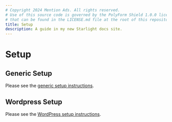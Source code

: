 ```yaml
---
# Copyright 2024 Mention Ads. All rights reserved.
# Use of this source code is governed by the PolyForm Shield 1.0.0 license
# that can be found in the LICENSE.md file at the root of this repository.
title: Setup
description: A guide in my new Starlight docs site.
---
```


# Setup

## Generic Setup

Please see the [generic setup instructions](/setup/generic/).

## Wordpress Setup

Please see the [WordPress setup instructions](/setup/wordpress/).